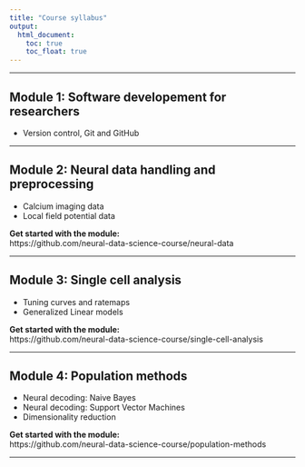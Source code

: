 ```yaml
---
title: "Course syllabus"
output: 
  html_document:
    toc: true
    toc_float: true
---
```



---

## Module 1: Software developement for researchers
- Version control, Git and GitHub

---

## Module 2: Neural data handling and preprocessing
- Calcium imaging data
- Local field potential data

**Get started with the module: **  
https://github.com/neural-data-science-course/neural-data

---

## Module 3: Single cell analysis
- Tuning curves and ratemaps
- Generalized Linear models

**Get started with the module: **  
https://github.com/neural-data-science-course/single-cell-analysis

---

## Module 4: Population methods
- Neural decoding: Naive Bayes 
- Neural decoding: Support Vector Machines
- Dimensionality reduction

**Get started with the module: **  
https://github.com/neural-data-science-course/population-methods

---

